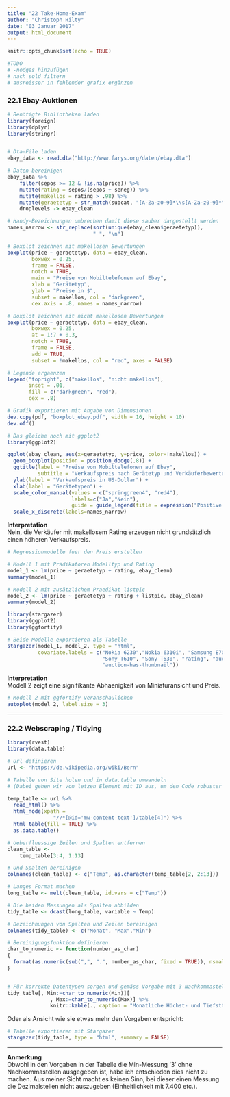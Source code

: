 ---
title: "22 Take-Home-Exam"
author: "Christoph Hilty"
date: "03 Januar 2017"
output: html_document
---

```{r setup, include=FALSE}
knitr::opts_chunk$set(echo = TRUE)

#TODO
# -nodges hinzufügen
# nach sold filtern
# ausreisser in fehlender grafix ergänzen

```

### 22.1 Ebay-Auktionen


```{r code-ebay-auktionen-1, echo=TRUE, warning=FALSE, message=FALSE, prompt=FALSE, results='hide'}

# Benötigte Bibliotheken laden
library(foreign)
library(dplyr)
library(stringr)


# Dta-File laden
ebay_data <- read.dta("http://www.farys.org/daten/ebay.dta")

# Daten bereinigen
ebay_data %>% 
    filter(sepos >= 12 & !is.na(price)) %>% 
    mutate(rating = sepos/(sepos + seneg)) %>% 
    mutate(makellos = rating > .98) %>% 
    mutate(geraetetyp = str_match(subcat, "[A-Za-z0-9]*\\s[A-Za-z0-9]*")[,1]) %>% 
    droplevels -> ebay_clean

# Handy-Bezeichnungen umbrechen damit diese sauber dargestellt werden
names_narrow <- str_replace(sort(unique(ebay_clean$geraetetyp)), 
                            " ", "\n")

# Boxplot zeichnen mit makellosen Bewertungen
boxplot(price ~ geraetetyp, data = ebay_clean,
        boxwex = 0.25,
        frame = FALSE,
        notch = TRUE,
        main = "Preise von Mobiltelefonen auf Ebay", 
        xlab = "Gerätetyp",
        ylab = "Preise in $",
        subset = makellos, col = "darkgreen",
        cex.axis = .8, names = names_narrow)

# Boxplot zeichnen mit nicht makellosen Bewertungen
boxplot(price ~ geraetetyp, data = ebay_clean,
        boxwex = 0.25,
        at = 1:7 + 0.3,
        notch = TRUE,
        frame = FALSE,
        add = TRUE,
        subset = !makellos, col = "red", axes = FALSE)

# Legende ergaenzen
legend("topright", c("makellos", "nicht makellos"),
       inset = .01,
       fill = c("darkgreen", "red"),
       cex = .8)

# Grafik exportieren mit Angabe von Dimensionen
dev.copy(pdf, "boxplot_ebay.pdf", width = 16, height = 10)
dev.off()

```


```{r code-ebay-auktionen-2, echo=TRUE, warning=FALSE, message=FALSE, prompt=FALSE, results='hide'}
# Das gleiche noch mit ggplot2
library(ggplot2)

ggplot(ebay_clean, aes(x=geraetetyp, y=price, color=!makellos)) +
  geom_boxplot(position = position_dodge(.8)) +
  ggtitle(label = "Preise von Mobiltelefonen auf Ebay", 
          subtitle = "Verkaufspreis nach Gerätetyp und Verkäuferbewertung") +
  ylab(label = "Verkaufspreis in US-Dollar") +
  xlab(label = "Gerätetypen") +
  scale_color_manual(values = c("springgreen4", "red4"), 
                     labels=c("Ja","Nein"), 
                     guide = guide_legend(title = expression("Positive Bewertungen > 98%"))) +
  scale_x_discrete(labels=names_narrow)

```

**Interpretation**  
Nein, die Verkäufer mit makellosem Rating erzeugen nicht grundsätzlich einen
höheren Verkaufspreis.  

```{r code-ebay-auktionen-3, echo=TRUE, warning=FALSE, message=FALSE, prompt=FALSE}
# Regressionmodelle fuer den Preis erstellen

# Modell 1 mit Prädikatoren Modelltyp und Rating
model_1 <- lm(price ~ geraetetyp + rating, ebay_clean)
summary(model_1)

# Modell 2 mit zusätzlichem Praedikat listpic
model_2 <- lm(price ~ geraetetyp + rating + listpic, ebay_clean)
summary(model_2)

```

```{r linear-models-1, echo=TRUE, warning=FALSE, message=FALSE, results='asis'}

library(stargazer)
library(ggplot2)
library(ggfortify)

# Beide Modelle exportieren als Tabelle
stargazer(model_1, model_2, type = "html", 
          covariate.labels = c("Nokia 6230","Nokia 6310i", "Samsung E700", "Samsung E800", 
                               "Sony T610", "Sony T630", "rating", "auction-has-picture", 
                               "auction-has-thumbnail"))
```


**Interpretation**  
Modell 2 zeigt eine signifikante Abhaenigkeit von Miniaturansicht und Preis. 

```{r linear-models-2, echo=TRUE, warning=FALSE, message=FALSE}
# Modell 2 mit ggfortify veranschaulichen
autoplot(model_2, label.size = 3)

```

***
### 22.2 Webscraping / Tidying

```{r code-webscraping, echo=TRUE, warning=FALSE, message=FALSE}

library(rvest)
library(data.table)

# Url definieren
url <- "https://de.wikipedia.org/wiki/Bern"

# Tabelle von Site holen und in data.table umwandeln
# (Dabei gehen wir von letzen Element mit ID aus, um den Code robuster zu machen)

temp_table <- url %>% 
  read_html() %>% 
  html_node(xpath = 
               "//*[@id='mw-content-text']/table[4]") %>%
  html_table(fill = TRUE) %>% 
  as.data.table()

# Ueberfluessige Zeilen und Spalten entfernen
clean_table <- 
    temp_table[3:4, 1:13]

# Und Spalten bereinigen
colnames(clean_table) <- c("Temp", as.character(temp_table[2, 2:13]))

# Langes Format machen
long_table <- melt(clean_table, id.vars = c("Temp"))

# Die beiden Messungen als Spalten abbilden
tidy_table <- dcast(long_table, variable ~ Temp)

# Bezeichnungen von Spalten und Zeilen bereinigen
colnames(tidy_table) <- c("Monat", "Max","Min")

# Bereinigungsfunktion definieren
char_to_numeric <- function(number_as_char)
{
  format(as.numeric(sub(",", ".", number_as_char, fixed = TRUE)), nsmall = 3)
}


# Für korrekte Datentypen sorgen und gemäss Vorgabe mit 3 Nachkommastellen formatieren
tidy_table[, Min:=char_to_numeric(Min)][
              , Max:=char_to_numeric(Max)] %>% 
              knitr::kable(., caption = "Monatliche Höchst- und Tiefsttemperaturen für Bern 1981-2010")

```

Oder als Ansicht wie sie etwas mehr den Vorgaben entspricht:

```{r table, echo=TRUE, warning=FALSE, message=FALSE, results='asis'}

# Tabelle exportieren mit Stargazer
stargazer(tidy_table, type = "html", summary = FALSE)
```  

***
**Anmerkung**  
Obwohl in den Vorgaben in der Tabelle die Min-Messung '3' ohne Nachkommastellen ausgegeben ist, habe ich entschieden dies nicht zu machen. Aus meiner Sicht macht es keinen Sinn, bei dieser einen Messung die Dezimalstellen nicht auszugeben (Einheitlichkeit mit 7.400 etc.).